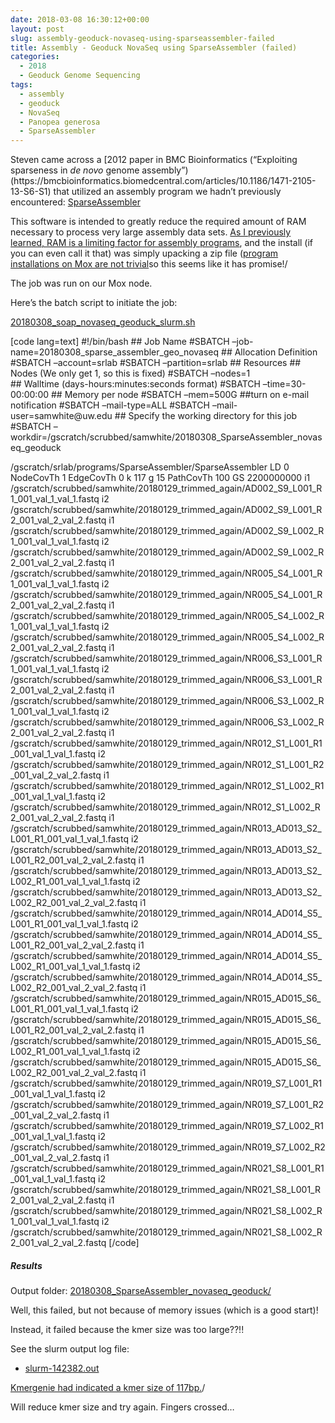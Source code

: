 ```yaml
---
date: 2018-03-08 16:30:12+00:00
layout: post
slug: assembly-geoduck-novaseq-using-sparseassembler-failed
title: Assembly - Geoduck NovaSeq using SparseAssembler (failed)
categories:
  - 2018
  - Geoduck Genome Sequencing
tags:
  - assembly
  - geoduck
  - NovaSeq
  - Panopea generosa
  - SparseAssembler
---
```


Steven came across a [2012 paper in BMC Bioinformatics ("Exploiting sparseness in _de novo_ genome assembly")(https://bmcbioinformatics.biomedcentral.com/articles/10.1186/1471-2105-13-S6-S1) that utilized an assembly program we hadn't previously encountered: [SparseAssembler](https://sourceforge.net/projects/sparseassembler/)

This software is intended to greatly reduce the required amount of RAM necessary to process very large assembly data sets. [As I previously learned, RAM is a limiting factor for assembly programs](https://robertslab.github.io/sams-notebook/posts/2018/2018-02-19-assembly-geoduck-illumina-novaseq-soapdenovo2-on-mox-fail.html), and the install (if you can even call it that) was simply upacking a zip file ([program installations on Mox are not trivial](https://robertslab.github.io/sams-notebook/2018/02/21/novaseq-assembly-the-struggle-is-real-real-annoying/)so this seems like it has promise!/

The job was run on our Mox node.

Here's the batch script to initiate the job:

[20180308_soap_novaseq_geoduck_slurm.sh](https://owl.fish.washington.edu/Athaliana/20180308_SparseAssembler_novaseq_geoduck/20180308_soap_novaseq_geoduck_slurm.sh)

[code lang=text]
#!/bin/bash
## Job Name
#SBATCH --job-name=20180308_sparse_assembler_geo_novaseq
## Allocation Definition 
#SBATCH --account=srlab
#SBATCH --partition=srlab
## Resources
## Nodes (We only get 1, so this is fixed)
#SBATCH --nodes=1   
## Walltime (days-hours:minutes:seconds format)
#SBATCH --time=30-00:00:00
## Memory per node
#SBATCH --mem=500G
##turn on e-mail notification
#SBATCH --mail-type=ALL
#SBATCH --mail-user=samwhite@uw.edu
## Specify the working directory for this job
#SBATCH --workdir=/gscratch/scrubbed/samwhite/20180308_SparseAssembler_novaseq_geoduck

/gscratch/srlab/programs/SparseAssembler/SparseAssembler 
LD 0 
NodeCovTh 1 
EdgeCovTh 0 
k 117 
g 15 
PathCovTh 100 
GS 2200000000 
i1 /gscratch/scrubbed/samwhite/20180129_trimmed_again/AD002_S9_L001_R1_001_val_1_val_1.fastq 
i2 /gscratch/scrubbed/samwhite/20180129_trimmed_again/AD002_S9_L001_R2_001_val_2_val_2.fastq 
i1 /gscratch/scrubbed/samwhite/20180129_trimmed_again/AD002_S9_L002_R1_001_val_1_val_1.fastq 
i2 /gscratch/scrubbed/samwhite/20180129_trimmed_again/AD002_S9_L002_R2_001_val_2_val_2.fastq 
i1 /gscratch/scrubbed/samwhite/20180129_trimmed_again/NR005_S4_L001_R1_001_val_1_val_1.fastq 
i2 /gscratch/scrubbed/samwhite/20180129_trimmed_again/NR005_S4_L001_R2_001_val_2_val_2.fastq 
i1 /gscratch/scrubbed/samwhite/20180129_trimmed_again/NR005_S4_L002_R1_001_val_1_val_1.fastq 
i2 /gscratch/scrubbed/samwhite/20180129_trimmed_again/NR005_S4_L002_R2_001_val_2_val_2.fastq 
i1 /gscratch/scrubbed/samwhite/20180129_trimmed_again/NR006_S3_L001_R1_001_val_1_val_1.fastq 
i2 /gscratch/scrubbed/samwhite/20180129_trimmed_again/NR006_S3_L001_R2_001_val_2_val_2.fastq 
i1 /gscratch/scrubbed/samwhite/20180129_trimmed_again/NR006_S3_L002_R1_001_val_1_val_1.fastq 
i2 /gscratch/scrubbed/samwhite/20180129_trimmed_again/NR006_S3_L002_R2_001_val_2_val_2.fastq 
i1 /gscratch/scrubbed/samwhite/20180129_trimmed_again/NR012_S1_L001_R1_001_val_1_val_1.fastq 
i2 /gscratch/scrubbed/samwhite/20180129_trimmed_again/NR012_S1_L001_R2_001_val_2_val_2.fastq 
i1 /gscratch/scrubbed/samwhite/20180129_trimmed_again/NR012_S1_L002_R1_001_val_1_val_1.fastq 
i2 /gscratch/scrubbed/samwhite/20180129_trimmed_again/NR012_S1_L002_R2_001_val_2_val_2.fastq 
i1 /gscratch/scrubbed/samwhite/20180129_trimmed_again/NR013_AD013_S2_L001_R1_001_val_1_val_1.fastq 
i2 /gscratch/scrubbed/samwhite/20180129_trimmed_again/NR013_AD013_S2_L001_R2_001_val_2_val_2.fastq 
i1 /gscratch/scrubbed/samwhite/20180129_trimmed_again/NR013_AD013_S2_L002_R1_001_val_1_val_1.fastq 
i2 /gscratch/scrubbed/samwhite/20180129_trimmed_again/NR013_AD013_S2_L002_R2_001_val_2_val_2.fastq 
i1 /gscratch/scrubbed/samwhite/20180129_trimmed_again/NR014_AD014_S5_L001_R1_001_val_1_val_1.fastq 
i2 /gscratch/scrubbed/samwhite/20180129_trimmed_again/NR014_AD014_S5_L001_R2_001_val_2_val_2.fastq 
i1 /gscratch/scrubbed/samwhite/20180129_trimmed_again/NR014_AD014_S5_L002_R1_001_val_1_val_1.fastq 
i2 /gscratch/scrubbed/samwhite/20180129_trimmed_again/NR014_AD014_S5_L002_R2_001_val_2_val_2.fastq 
i1 /gscratch/scrubbed/samwhite/20180129_trimmed_again/NR015_AD015_S6_L001_R1_001_val_1_val_1.fastq 
i2 /gscratch/scrubbed/samwhite/20180129_trimmed_again/NR015_AD015_S6_L001_R2_001_val_2_val_2.fastq 
i1 /gscratch/scrubbed/samwhite/20180129_trimmed_again/NR015_AD015_S6_L002_R1_001_val_1_val_1.fastq 
i2 /gscratch/scrubbed/samwhite/20180129_trimmed_again/NR015_AD015_S6_L002_R2_001_val_2_val_2.fastq 
i1 /gscratch/scrubbed/samwhite/20180129_trimmed_again/NR019_S7_L001_R1_001_val_1_val_1.fastq 
i2 /gscratch/scrubbed/samwhite/20180129_trimmed_again/NR019_S7_L001_R2_001_val_2_val_2.fastq 
i1 /gscratch/scrubbed/samwhite/20180129_trimmed_again/NR019_S7_L002_R1_001_val_1_val_1.fastq 
i2 /gscratch/scrubbed/samwhite/20180129_trimmed_again/NR019_S7_L002_R2_001_val_2_val_2.fastq 
i1 /gscratch/scrubbed/samwhite/20180129_trimmed_again/NR021_S8_L001_R1_001_val_1_val_1.fastq 
i2 /gscratch/scrubbed/samwhite/20180129_trimmed_again/NR021_S8_L001_R2_001_val_2_val_2.fastq 
i1 /gscratch/scrubbed/samwhite/20180129_trimmed_again/NR021_S8_L002_R1_001_val_1_val_1.fastq 
i2 /gscratch/scrubbed/samwhite/20180129_trimmed_again/NR021_S8_L002_R2_001_val_2_val_2.fastq
[/code]



##### Results



Output folder: [20180308_SparseAssembler_novaseq_geoduck/](https://owl.fish.washington.edu/Athaliana/20180308_SparseAssembler_novaseq_geoduck/)

Well, this failed, but not because of memory issues (which is a good start)!

Instead, it failed because the kmer size was too large??!!

See the slurm output log file:





  * [slurm-142382.out](https://owl.fish.washington.edu/Athaliana/20180308_SparseAssembler_novaseq_geoduck/slurm-142382.out)



[Kmergenie had indicated a kmer size of 117bp.](https://robertslab.github.io/sams-notebook/posts/2018-02-05-novaseq-assembly-trimmed-geoduck-novaseq-with-meraculous/)/

Will reduce kmer size and try again. Fingers crossed...
